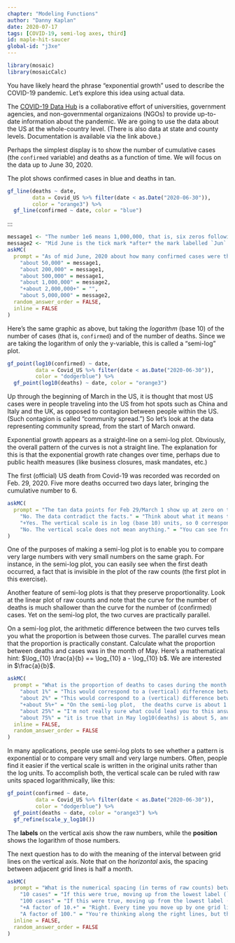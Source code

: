 ```yaml
---
chapter: "Modeling Functions"
author: "Danny Kaplan"
date: 2020-07-17 
tags: [COVID-19, semi-log axes, third]
id: maple-hit-saucer
global-id: "j3xe"
---
```


```r

library(mosaic)
library(mosaicCalc)

```


You have likely heard the phrase "exponential growth" used to describe the COVID-19 pandemic. Let's explore this idea using actual data. 

The [COVID-19 Data Hub](https://covid19datahub.io/) is  a collaborative effort of universities, government agencies,  and non-governmental organizaions (NGOs) to provide up-to-date information about the pandemic. We are going to use the data about the US at the whole-country level. (There is also data at state and county levels. Documentation is available via the link above.)

Perhaps the simplest display is to show the number of cumulative cases (the `confirmed` variable) and deaths as a function of time. We will focus on the data up to June 30, 2020.

The plot shows confirmed cases in blue and deaths in tan.
```r
gf_line(deaths ~ date, 
        data = Covid_US %>% filter(date < as.Date("2020-06-30")), 
        color = "orange3") %>%
  gf_line(confirmed ~ date, color = "blue")
```
:::

```r
message1 <- "The number 1e6 means 1,000,000, that is, six zeros following the 1."
message2 <- "Mid June is the tick mark *after* the mark labelled `Jun`."
askMC(
  prompt = "As of mid June, 2020 about how many confirmed cases were there? (Note that the labeled tick marks refer to the beginning of the month, so the point labeled `Feb` is February 1.)",
    "about 50,000" = message1,
    "about 200,000" = message1,
    "about 500,000" = message1,
    "about 1,000,000" = message2,
    "+about 2,000,000+" = "",
    "about 5,000,000" = message2, 
  random_answer_order = FALSE,
  inline = FALSE
)
```


Here's the same graphic as above, but taking the *logarithm* (base 10) of the number of cases (that is, `confirmed`) and of the number of deaths. Since we are taking the logarithm of only the y-variable, this is called a "semi-log" plot. 

```r
gf_point(log10(confirmed) ~ date, 
         data = Covid_US %>% filter(date < as.Date("2020-06-30")), 
         color = "dodgerblue") %>%
  gf_point(log10(deaths) ~ date, color = "orange3") 
```


Up through the beginning of March in the US, it is thought that most US cases were in people traveling into the US from hot spots such as China and Italy and the UK, as opposed to contagion between people within the US. (Such contagion is called "community spread.") So let's look at the data representing community spread, from the start of March onward.

Exponential growth appears as a straight-line  on a semi-log plot. Obviously, the overall pattern of the curves is not a straight line. The explanation for this is that the exponential growth rate changes over time, perhaps due to public health measures (like business closures, mask mandates, etc.)

The first (official) US death from Covid-19 was recorded was recorded on Feb. 29, 2020. Five more deaths occurred two days later, bringing the cumulative number to 6.


```r
askMC(
  prompt = "The tan data points for Feb 29/March 1 show up at zero on the vertical scale for the semi-log plot. The tan data point for March 2 is at around 2 on the vertical scale. Is this consistent with the facts stated above?",
    "No. The data contradict the facts." = "Think about what it means to be 0 on the vertical scale.",
    "+Yes. The vertical scale is in log (base 10) units, so 0 corresponds to 1 death, since $\\log_{10} 1 = 0$.+" = "",
    "No. The vertical scale does not mean anything." = "You can see from the plotting command what the quantity on the vertical axis is: `log10(confirmed)` for the blue dots and `log10(deaths)` for the tan."
)
```


One of the purposes of making a semi-log plot is to enable you to compare very  large numbers with very small numbers on the same graph. For instance, in the semi-log plot, you can easily see when the first death occurred, a fact that is invisible in the plot of the raw counts (the first plot in this exercise).

Another feature of semi-log plots is that they preserve proportionality. Look at the linear plot of raw counts and note that the curve for the number of deaths is much shallower than the curve for the number of (confirmed) cases. Yet on the semi-log plot, the two curves are practically parallel.

On a semi-log plot, the arithmetic difference between the two curves tells you what the proportion is between those curves. The parallel curves mean that the proportion is practically constant. 
Calculate what the proportion between deaths and cases was in the month of May. Here's a mathematical hint: $\log_{10} \frac{a}{b} == \log_{10} a - \log_{10} b$. We are interested in $\frac{a}{b}$.



```r
askMC(
  prompt = "What is the proportion of deaths to cases during the month of May?",
    "about 1%" = "This would correspond to a (vertical) difference between the curves of about 2 log10 units. Is it really that big?",
    "about 2%" = "This would correspond to a (vertical) difference between the curves of about 1.7 log units. Is it really that big?",
    "+about 5%+" = "On the semi-log plot,  the deaths curve is about 1.2 log10 units lower than the cases curve. $10^{-1.2} = 0.063 = 6.3\\%$) separates the two curves.",
    "about 25%" = "I'm not really sure what could lead you to this answer. You're making a mistake that I didn't anticipate.",
    "about 75%" = "it is true that in May log10(deaths) is about 5, and log10(cases) is about 6, and 5/6 is indeed roughly 75%. But, on a log scale, the proportion relates to the difference between logs, not the ratio of logs.",
  inline = FALSE,
  random_answer_order = FALSE
)
```

In many applications, people use semi-log plots to see whether a pattern is exponential or to compare very small and very large numbers. Often, people find it easier if the vertical scale is written in the original units rather than the log units. To accomplish both, the vertical scale can be ruled with raw units spaced logarithmically, like this:

```r
gf_point(confirmed ~ date, 
         data = Covid_US %>% filter(date < as.Date("2020-06-30")), 
         color = "dodgerblue") %>%
  gf_point(deaths ~ date, color = "orange3") %>%
  gf_refine(scale_y_log10())
```

The **labels** on the vertical axis show the raw numbers, while the **position** shows the logarithm of those numbers.

The next question has to do with the meaning of the interval between grid lines on the vertical axis. Note that on the *horizontal* axis, the spacing between adjacent grid lines is half a month.


```r
askMC(
  prompt = "What is the numerical spacing (in terms of raw counts) between adjacent grid lines on the vertical axis? (Note: Two numbers are different by a \"factor of 10\" when one number is 10 times the other.\" Similarly, \"a factor of 100\" means that one number is 100 times the other.",
    "10 cases" = "If this were true, moving up from the lowest label (`1e+01`, that is, 10) the next grid line would be at 20, then 30, then 40.",
    "100 cases" = "If this were true, moving up from the lowest label (`1e+01`) the next grid line would be at 110, then 210, then 310.",
    "+A factor of 10.+" = "Right. Every time you move up by one grid line, the raw number increases ten-fold, so 10, 100, 1000, 10,000, and so on. The phrase `a factor of 10` means to multiply by 10, not to add 10.",
    "A factor of 100." = "You're thinking along the right lines, but this is the difference between every second grid line, not adjacent grid lines.",
  inline = FALSE,
  random_answer_order = FALSE
)
```


